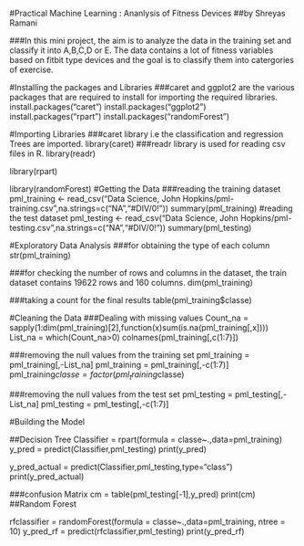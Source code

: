 
#Practical Machine Learning : Ananlysis of Fitness Devices
##by Shreyas Ramani

###In this mini project, the aim is to analyze the data in the training set and classify it into A,B,C,D or E. The data contains a lot of fitness variables based on fitbit type devices and the goal is to classify them into catergories of exercise.

#Installing the packages and Libraries
###caret and ggplot2 are the various packages that are required to install for importing the required libraries.
install.packages("caret")
install.packages("ggplot2")
install.packages("rpart")
install.packages("randomForest")

#Importing Libraries
###caret library i.e the classification and regression Trees are imported.
library(caret)
###readr library is used for reading csv files in R.
library(readr)

library(rpart)

library(randomForest)
#Getting the Data
###reading the training dataset
pml_training <- read_csv("Data Science, John Hopkins/pml-training.csv",na.strings=c("NA","#DIV/0!"))
summary(pml_training)
#reading the test dataset
pml_testing <- read_csv("Data Science, John Hopkins/pml-testing.csv",na.strings=c("NA","#DIV/0!"))
summary(pml_testing)

#Exploratory Data Analysis
###for obtaining the type of each column
str(pml_training)

###for checking the number of rows and columns in the dataset, the train dataset contains 19622 rows and 160 columns.
dim(pml_training)

###taking a count for the final results
table(pml_training$classe)

#Cleaning the Data
###Dealing with missing values
Count_na = sapply(1:dim(pml_training)[2],function(x)sum(is.na(pml_training[,x])))
List_na = which(Count_na>0)
colnames(pml_training[,c(1:7)])

###removing the null values from the training set
pml_training = pml_training[,-List_na]
pml_training = pml_training[,-c(1:7)]
pml_training$classe = factor(pml_training$classe)

###removing the null values from the test set
pml_testing = pml_testing[,-List_na]
pml_testing = pml_testing[,-c(1:7)]

#Building the Model

##Decision Tree
Classifier = rpart(formula = classe~.,data=pml_training)
y_pred = predict(Classifier,pml_testing)
print(y_pred)

y_pred_actual = predict(Classifier,pml_testing,type="class")
print(y_pred_actual)

###confusion Matrix
cm = table(pml_testing[-1],y_pred)
print(cm)
##Random Forest

rfclassifier = randomForest(formula = classe~.,data=pml_training, ntree = 10)
y_pred_rf = predict(rfclassifier,pml_testing)
print(y_pred_rf)

